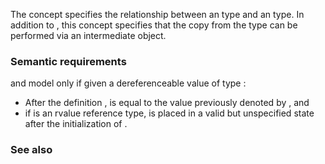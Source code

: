 {{cpp/title|indirectly_copyable_storable}}
{{cpp/iterator/navbar}}
{{ddcl|header=iterator|since=c++20|1=
template&lt; class In, class Out &gt;
concept indirectly_copyable_storable =
    std::indirectly_copyable&lt;In, Out&gt; &amp;&amp;
    std::indirectly_writable&lt;Out, std::iter_value_t&lt;In&gt;&amp;&gt; &amp;&amp;
    std::indirectly_writable&lt;Out, const std::iter_value_t&lt;In&gt;&amp;&gt; &amp;&amp;
    std::indirectly_writable&lt;Out, std::iter_value_t&lt;In&gt;&amp;&amp;&gt; &amp;&amp;
    std::indirectly_writable&lt;Out, const std::iter_value_t&lt;In&gt;&amp;&amp;&gt; &amp;&amp;
    std::copyable&lt;std::iter_value_t&lt;In&gt;&gt; &amp;&amp;
    std::constructible_from&lt;std::iter_value_t&lt;In&gt;, std::iter_reference_t&lt;In&gt;&gt; &amp;&amp;
    std::assignable_from&lt;std::iter_value_t&lt;In&gt;&amp;, std::iter_reference_t&lt;In&gt;&gt;;
}}

The {{tt|indirectly_copyable_storable}} concept specifies the relationship between an {{lconcept|indirectly_readable}} type and an {{lconcept|indirectly_writable}} type. In addition to {{lconcept|indirectly_copyable}}, this concept specifies that the copy from the {{tt|indirectly_readable}} type can be performed via an intermediate object.

===Semantic requirements===
{{tt|In}} and {{tt|Out}} model {{c|std::indirectly_copyable_storable&lt;In, Out&gt;}} only if given a dereferenceable value {{tt|i}} of type {{tt|In}}:
* After the definition {{c|std::iter_value_t&lt;In&gt; obj(*i);}}, {{tt|obj}} is equal to the value previously denoted by {{c|*i}}, and
* if {{c|std::iter_reference_t&lt;In&gt;}} is an rvalue reference type, {{c|*i}} is placed in a valid but unspecified state after the initialization of {{tt|obj}}.

{{cpp/concepts/equality preservation}}

===See also===
{{dsc begin}}
{{dsc inc|cpp/iterator/dsc indirectly_copyable}}
{{dsc inc|cpp/iterator/dsc indirectly_movable_storable}}
{{dsc end}}

{{langlinks|es|ja|zh}}